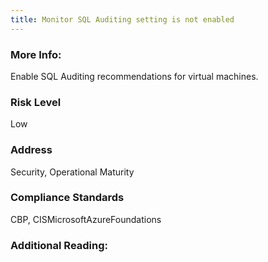 ```yaml
---
title: Monitor SQL Auditing setting is not enabled
---
```


### More Info:

Enable SQL Auditing recommendations for virtual machines.

### Risk Level

Low

### Address

Security, Operational Maturity

### Compliance Standards

CBP, CISMicrosoftAzureFoundations

### Additional Reading:
